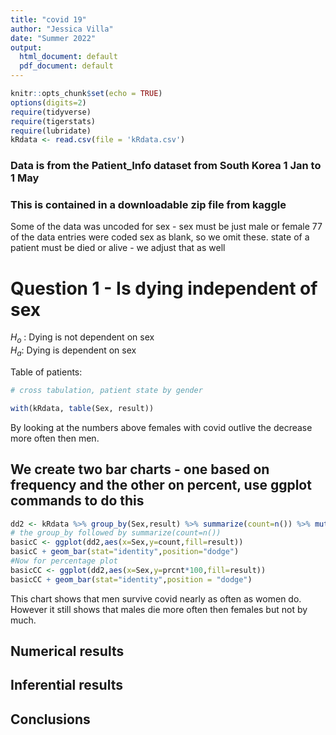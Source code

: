 ```yaml
---
title: "covid 19"
author: "Jessica Villa"
date: "Summer 2022"
output:
  html_document: default
  pdf_document: default
---
```


```r
knitr::opts_chunk$set(echo = TRUE)
options(digits=2)
require(tidyverse)
require(tigerstats)
require(lubridate)
kRdata <- read.csv(file = 'kRdata.csv')
```


### Data is from the Patient_Info dataset from South Korea 1 Jan to 1 May 
### This is contained in a downloadable zip file from kaggle

Some of the data was uncoded for sex - sex must be just male or female
77 of the data entries were coded sex  as blank, so we omit these.
state of a patient must be died or alive - we adjust that as well   
  
# Question 1 - Is dying independent of sex

$H_o$ : Dying is not dependent on sex   
$H_a$: Dying is dependent on sex

Table of patients:
```r

# cross tabulation, patient state by gender

with(kRdata, table(Sex, result))

```

By looking at the numbers above females with covid outlive the decrease more often then men. 

## We create two bar charts - one based on frequency and the other on percent, use ggplot commands to do this

```r
dd2 <- kRdata %>% group_by(Sex,result) %>% summarize(count=n()) %>% mutate(prcnt=count/sum(count))
# the group_by followed by summarize(count=n())
basicC <- ggplot(dd2,aes(x=Sex,y=count,fill=result))
basicC + geom_bar(stat="identity",position="dodge")
#Now for percentage plot
basicCC <- ggplot(dd2,aes(x=Sex,y=prcnt*100,fill=result)) 
basicCC + geom_bar(stat="identity",position = "dodge")
```  

This chart shows that men survive covid nearly as often as women do. However it still shows that males die more often then females but not by much. 

## Numerical results


## Inferential results 




## Conclusions

